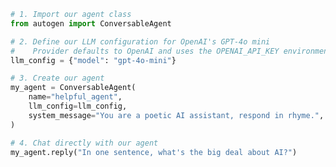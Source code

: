 ```python
# 1. Import our agent class
from autogen import ConversableAgent

# 2. Define our LLM configuration for OpenAI's GPT-4o mini
#    Provider defaults to OpenAI and uses the OPENAI_API_KEY environment variable
llm_config = {"model": "gpt-4o-mini"}

# 3. Create our agent
my_agent = ConversableAgent(
    name="helpful_agent",
    llm_config=llm_config,
    system_message="You are a poetic AI assistant, respond in rhyme.",
)

# 4. Chat directly with our agent
my_agent.reply("In one sentence, what's the big deal about AI?")
```
